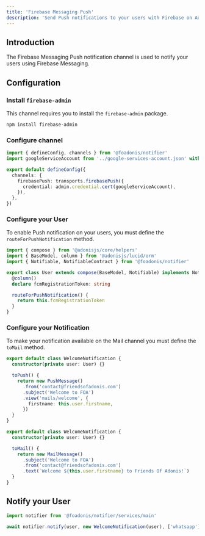 ```yaml
---
title: 'Firebase Messaging Push'
description: 'Send Push notifications to your users with Firebase on AdonisJS'
---
```


## Introduction

The Firebase Messaging Push notification channel is used to notify your users using Firebase Messaging.

## Configuration

### Install `firebase-admin`

This channel requires you to install the `firebase-admin` package.

```sh
npm install firebase-admin
```

### Configure channel

```ts title="config/notifier.ts"
import { defineConfig, channels } from '@foadonis/notifier'
import googleServiceAccount from '../google-services-account.json' with { type: 'json' }

export default defineConfig({
  channels: {
    firebasePush: transports.firebasePush({
      credential: admin.credential.cert(googleServiceAccount),
    }),
  },
})
```

### Configure your User

To enable Push notification on your users, you must define the `routeForPushNotification` method.

```ts twoslash title="app/models/user.ts"
import { compose } from '@adonisjs/core/helpers'
import { BaseModel, column } from '@adonisjs/lucid/orm'
import { Notifiable, NotifiableContract } from '@foadonis/notifier'

export class User extends compose(BaseModel, Notifiable) implements NotifiableContract {
  @column()
  declare fcmRegistrationToken: string

  routeForPushNotification() {
    return this.fcmRegistrationToken
  }
}
```

### Configure your Notification

To make your notification available on the Mail channel you must define the `toMail` method.

```ts title="app/notifications/welcome_notification.ts" tab="Edge view"
export default class WelcomeNotification {
  constructor(private user: User) {}

  toPush() {
    return new PushMessage()
      .from('contact@friendsofadonis.com')
      .subject('Welcome to FOA')
      .view('mails/welcome', {
        firstname: this.user.firstname,
      })
  }
}
```

```ts title="app/notifications/welcome_notification.ts" tab="Text"
export default class WelcomeNotification {
  constructor(private user: User) {}

  toMail() {
    return new MailMessage()
      .subject('Welcome to FOA')
      .from('contact@friendsofadonis.com')
      .text(`Welcome ${this.user.firstname} to Friends Of Adonis!`)
  }
}
```

## Notify your User

```ts
import notifier from '@foadonis/notifier/services/main'

await notifier.notify(user, new WelcomeNotification(user), ['whatsapp'])
```
